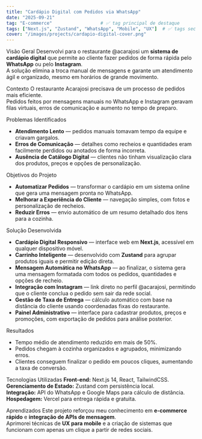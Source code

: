 ```yaml
---
title: "Cardápio Digital com Pedidos via WhatsApp"
date: "2025-09-21"
tag: "E-commerce"                  # ✅ tag principal de destaque
tags: ["Next.js", "Zustand", "WhatsApp", "Mobile", "UX"]  # ✅ tags secundárias
cover: "/images/projects/cardapio-digital-cover.png"
---
```



<Column gap="xl">

  <Heading as="h1">Visão Geral</Heading>
  <Text>
    Desenvolvi para o restaurante 
    <SmartLink href="https://instagram.com/acarajosi" target="_blank">@acarajosi</SmartLink> 
    um **sistema de cardápio digital** que permite ao cliente fazer pedidos de forma rápida pelo **WhatsApp** ou pelo **Instagram**.  
    A solução elimina a troca manual de mensagens e garante um atendimento ágil e organizado, mesmo em horários de grande movimento.
  </Text>

  <Heading as="h1">Contexto</Heading>
  <Text>
    O restaurante Acarajosi precisava de um processo de pedidos mais eficiente.  
    Pedidos feitos por mensagens manuais no WhatsApp e Instagram geravam filas virtuais, erros de comunicação e aumento no tempo de preparo.
  </Text>

  <Heading as="h1">Problemas Identificados</Heading>
  <ul>
    <li><strong>Atendimento Lento</strong> — pedidos manuais tomavam tempo da equipe e criavam gargalos.</li>
    <li><strong>Erros de Comunicação</strong> — detalhes como recheios e quantidades eram facilmente perdidos ou anotados de forma incorreta.</li>
    <li><strong>Ausência de Catálogo Digital</strong> — clientes não tinham visualização clara dos produtos, preços e opções de personalização.</li>
  </ul>

  <Heading as="h1">Objetivos do Projeto</Heading>
  <ul>
    <li><strong>Automatizar Pedidos</strong> — transformar o cardápio em um sistema online que gera uma mensagem pronta no WhatsApp.</li>
    <li><strong>Melhorar a Experiência do Cliente</strong> — navegação simples, com fotos e personalização de recheios.</li>
    <li><strong>Reduzir Erros</strong> — envio automático de um resumo detalhado dos itens para a cozinha.</li>
  </ul>

  <Heading as="h1">Solução Desenvolvida</Heading>
  <ul>
    <li><strong>Cardápio Digital Responsivo</strong> — interface web em <strong>Next.js</strong>, acessível em qualquer dispositivo móvel.</li>
    <li><strong>Carrinho Inteligente</strong> — desenvolvido com <strong>Zustand</strong> para agrupar produtos iguais e permitir edição direta.</li>
    <li><strong>Mensagem Automática no WhatsApp</strong> — ao finalizar, o sistema gera uma mensagem formatada com todos os pedidos, quantidades e opções de recheio.</li>
    <li><strong>Integração com Instagram</strong> — link direto no perfil <SmartLink href="https://instagram.com/acarajosi" target="_blank">@acarajosi</SmartLink>, permitindo que o cliente conclua o pedido sem sair da rede social.</li>
    <li><strong>Gestão de Taxa de Entrega</strong> — cálculo automático com base na distância do cliente usando coordenadas fixas do restaurante.</li>
    <li><strong>Painel Administrativo</strong> — interface para cadastrar produtos, preços e promoções, com exportação de pedidos para análise posterior.</li>
  </ul>

  <Heading as="h1">Resultados</Heading>
  <ul>
    <li>Tempo médio de atendimento reduzido em mais de 50%.</li>
    <li>Pedidos chegam à cozinha organizados e agrupados, minimizando erros.</li>
    <li>Clientes conseguem finalizar o pedido em poucos cliques, aumentando a taxa de conversão.</li>
  </ul>

  <Heading as="h1">Tecnologias Utilizadas</Heading>
  <Text>
    <strong>Front-end:</strong> Next.js 14, React, TailwindCSS.  
    <strong>Gerenciamento de Estado:</strong> Zustand com persistência local.  
    <strong>Integração:</strong> API do WhatsApp e Google Maps para cálculo de distância.  
    <strong>Hospedagem:</strong> Vercel para entrega rápida e gratuita.
  </Text>

  <Heading as="h1">Aprendizados</Heading>
  <Text>
    Este projeto reforçou meu conhecimento em <strong>e-commerce rápido</strong> e 
    <strong>integração de APIs de mensagem</strong>.  
    Aprimorei técnicas de <strong>UX para mobile</strong> e a criação de sistemas que funcionam com apenas um clique a partir de redes sociais.
  </Text>

  <Media
    src="/images/projects/cardapio-digital-preview.png"
    alt="Interface do Cardápio Digital"
    radius="m"
  />

</Column>
